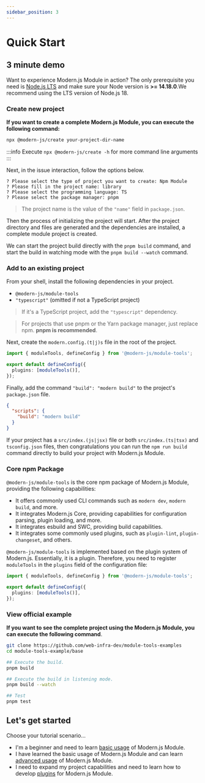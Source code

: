 ```yaml
---
sidebar_position: 3
---
```


# Quick Start

## 3 minute demo

Want to experience Modern.js Module in action? The only prerequisite you need is [Node.js LTS](https://github.com/nodejs/Release) and make sure your Node version is **>= 14.18.0**.We recommend using the LTS version of Node.js 18.

### Create new project

**If you want to create a complete Modern.js Module, you can execute the following command:**

```bash
npx @modern-js/create your-project-dir-name
```

:::info
Execute `npx @modern-js/create -h` for more command line arguments
:::

Next, in the issue interaction, follow the options below.

```text
? Please select the type of project you want to create: Npm Module
? Please fill in the project name: library
? Please select the programming language: TS
? Please select the package manager: pnpm
```

> The project name is the value of the `"name"` field in `package.json`.

Then the process of initializing the project will start. After the project directory and files are generated and the dependencies are installed, a complete module project is created.

We can start the project build directly with the `pnpm build` command, and start the build in watching mode with the `pnpm build --watch` command.

### Add to an existing project

From your shell, install the following dependencies in your project.

- `@modern-js/module-tools`
- `"typescript"` (omitted if not a TypeScript project)

> If it's a TypeScript project, add the `"typescript"` dependency.


<PackageManagerTabs command="add @modern-js/module-tools typescript -D" />

> For projects that use pnpm or the Yarn package manager, just replace npm. **pnpm is recommended**.

Next, create the `modern.config.(t|j)s` file in the root of the project.

```ts
import { moduleTools, defineConfig } from '@modern-js/module-tools';

export default defineConfig({
  plugins: [moduleTools()],
});
```

Finally, add the command `"build": "modern build"` to the project's `package.json` file.

```json
{
  "scripts": {
    "build": "modern build"
  }
}
```

If your project has a `src/index.(js|jsx)` file or both `src/index.(ts|tsx)` and `tsconfig.json` files, then congratulations you can run the `npm run build` command directly to build your project with Modern.js Module.

### Core npm Package

`@modern-js/module-tools` is the core npm package of Modern.js Module, providing the following capabilities:

- It offers commonly used CLI commands such as `modern dev`, `modern build`, and more.
- It integrates Modern.js Core, providing capabilities for configuration parsing, plugin loading, and more.
- It integrates esbuild and SWC, providing build capabilities.
- It integrates some commonly used plugins, such as `plugin-lint`, `plugin-changeset`, and others.

`@modern-js/module-tools` is implemented based on the plugin system of Modern.js. Essentially, it is a plugin. Therefore, you need to register `moduleTools` in the `plugins` field of the configuration file:

```ts title="modern.config.ts"
import { moduleTools, defineConfig } from '@modern-js/module-tools';

export default defineConfig({
  plugins: [moduleTools()],
});
```

### View official example

**If you want to see the complete project using the Modern.js Module, you can execute the following command**.

```bash
git clone https://github.com/web-infra-dev/module-tools-examples
cd module-tools-example/base

## Execute the build.
pnpm build

## Execute the build in listening mode.
pnpm build --watch

## Test
pnpm test
```

## Let's get started

Choose your tutorial scenario...

- I'm a beginner and need to learn [basic usage](/en/guide/basic/before-getting-started) of Modern.js Module.
- I have learned the basic usage of Modern.js Module and can learn [advanced usage](/en/guide/advance/in-depth-about-build) of Modern.js Module.
- I need to expand my project capabilities and need to learn how to develop [plugins](/en/plugins/guide/getting-started) for Modern.js Module.
